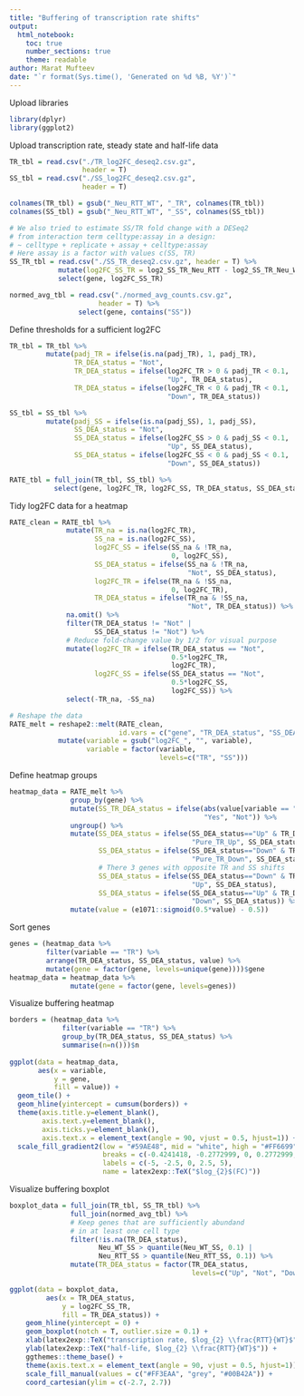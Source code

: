 ```yaml
---
title: "Buffering of transcription rate shifts"
output:
  html_notebook:
    toc: true
    number_sections: true
    theme: readable
author: Marat Mufteev
date: "`r format(Sys.time(), 'Generated on %d %B, %Y')`"
---
```


Upload libraries
```r
library(dplyr)
library(ggplot2)
```

Upload transcription rate, steady state and half-life data
```r
TR_tbl = read.csv("./TR_log2FC_deseq2.csv.gz",
                  header = T)
SS_tbl = read.csv("./SS_log2FC_deseq2.csv.gz",
                  header = T)

colnames(TR_tbl) = gsub("_Neu_RTT_WT", "_TR", colnames(TR_tbl))
colnames(SS_tbl) = gsub("_Neu_RTT_WT", "_SS", colnames(SS_tbl))

# We also tried to estimate SS/TR fold change with a DESeq2
# from interaction term celltype:assay in a design:
# ~ celltype + replicate + assay + celltype:assay
# Here assay is a factor with values c(SS, TR)
SS_TR_tbl = read.csv("./SS_TR_deseq2.csv.gz", header = T) %>%
            mutate(log2FC_SS_TR = log2_SS_TR_Neu_RTT - log2_SS_TR_Neu_WT) %>%
            select(gene, log2FC_SS_TR)

normed_avg_tbl = read.csv("./normed_avg_counts.csv.gz",
                      header = T) %>%
                 select(gene, contains("SS"))
```

Define thresholds for a sufficient log2FC
```r
TR_tbl = TR_tbl %>%
         mutate(padj_TR = ifelse(is.na(padj_TR), 1, padj_TR),
                TR_DEA_status = "Not",
                TR_DEA_status = ifelse(log2FC_TR > 0 & padj_TR < 0.1,
                                       "Up", TR_DEA_status),
                TR_DEA_status = ifelse(log2FC_TR < 0 & padj_TR < 0.1,
                                       "Down", TR_DEA_status))

SS_tbl = SS_tbl %>%
         mutate(padj_SS = ifelse(is.na(padj_SS), 1, padj_SS),
                SS_DEA_status = "Not",
                SS_DEA_status = ifelse(log2FC_SS > 0 & padj_SS < 0.1,
                                       "Up", SS_DEA_status),
                SS_DEA_status = ifelse(log2FC_SS < 0 & padj_SS < 0.1,
                                       "Down", SS_DEA_status))

RATE_tbl = full_join(TR_tbl, SS_tbl) %>%
           select(gene, log2FC_TR, log2FC_SS, TR_DEA_status, SS_DEA_status)
```

Tidy log2FC data for a heatmap
```r
RATE_clean = RATE_tbl %>%
              mutate(TR_na = is.na(log2FC_TR),
                     SS_na = is.na(log2FC_SS),
                     log2FC_SS = ifelse(SS_na & !TR_na,
                                        0, log2FC_SS),
                     SS_DEA_status = ifelse(SS_na & !TR_na,
                                            "Not", SS_DEA_status),
                     log2FC_TR = ifelse(TR_na & !SS_na,
                                        0, log2FC_TR),
                     TR_DEA_status = ifelse(TR_na & !SS_na,
                                            "Not", TR_DEA_status)) %>%
              na.omit() %>%
              filter(TR_DEA_status != "Not" | 
                     SS_DEA_status != "Not") %>%
              # Reduce fold-change value by 1/2 for visual purpose
              mutate(log2FC_TR = ifelse(TR_DEA_status == "Not",
                                        0.5*log2FC_TR,
                                        log2FC_TR),
                     log2FC_SS = ifelse(SS_DEA_status == "Not",
                                        0.5*log2FC_SS,
                                        log2FC_SS)) %>%
              select(-TR_na, -SS_na)

# Reshape the data
RATE_melt = reshape2::melt(RATE_clean,
                           id.vars = c("gene", "TR_DEA_status", "SS_DEA_status")) %>%
            mutate(variable = gsub("log2FC_", "", variable),
                   variable = factor(variable,
                                     levels=c("TR", "SS")))
```

Define heatmap groups
```r
heatmap_data = RATE_melt %>%
               group_by(gene) %>%
               mutate(SS_TR_DEA_status = ifelse(abs(value[variable == "SS"] - value[variable == "TR"])/abs(value[variable == "TR"]) > 0.25, 
                                                "Yes", "Not")) %>%
               ungroup() %>%
               mutate(SS_DEA_status = ifelse(SS_DEA_status=="Up" & TR_DEA_status=="Up" & (SS_TR_DEA_status=="Not"),
                                             "Pure_TR_Up", SS_DEA_status),
                      SS_DEA_status = ifelse(SS_DEA_status=="Down" & TR_DEA_status=="Down" & (SS_TR_DEA_status=="Not"),
                                             "Pure_TR_Down", SS_DEA_status),
                      # There 3 genes with opposite TR and SS shifts
                      SS_DEA_status = ifelse(SS_DEA_status=="Down" & TR_DEA_status=="Up",
                                             "Up", SS_DEA_status),
                      SS_DEA_status = ifelse(SS_DEA_status=="Up" & TR_DEA_status=="Down",
                                             "Down", SS_DEA_status)) %>%
               mutate(value = (e1071::sigmoid(0.5*value) - 0.5))
```

Sort genes
```r
genes = (heatmap_data %>%
         filter(variable == "TR") %>%
         arrange(TR_DEA_status, SS_DEA_status, value) %>%
         mutate(gene = factor(gene, levels=unique(gene))))$gene
heatmap_data = heatmap_data %>%
               mutate(gene = factor(gene, levels=genes))
```

Visualize buffering heatmap
```r
borders = (heatmap_data %>%
             filter(variable == "TR") %>%
             group_by(TR_DEA_status, SS_DEA_status) %>%
             summarise(n=n()))$n
  
ggplot(data = heatmap_data,
       aes(x = variable,
           y = gene,
           fill = value)) +
  geom_tile() +
  geom_hline(yintercept = cumsum(borders)) +
  theme(axis.title.y=element_blank(),
        axis.text.y=element_blank(),
        axis.ticks.y=element_blank(),
        axis.text.x = element_text(angle = 90, vjust = 0.5, hjust=1)) +
  scale_fill_gradient2(low = "#59AE48", mid = "white", high = "#FF6699",
                       breaks = c(-0.4241418, -0.2772999, 0, 0.2772999, 0.4241418),
                       labels = c(-5, -2.5, 0, 2.5, 5),
                       name = latex2exp::TeX("$log_{2}$(FC)"))
```

Visualize buffering boxplot
```r
boxplot_data = full_join(TR_tbl, SS_TR_tbl) %>%
               full_join(normed_avg_tbl) %>%
               # Keep genes that are sufficiently abundand
               # in at least one cell type
               filter(!is.na(TR_DEA_status),
                      Neu_WT_SS > quantile(Neu_WT_SS, 0.1) |
                      Neu_RTT_SS > quantile(Neu_RTT_SS, 0.1)) %>%
               mutate(TR_DEA_status = factor(TR_DEA_status,
                                             levels=c("Up", "Not", "Down")))

ggplot(data = boxplot_data,
         aes(x = TR_DEA_status,
             y = log2FC_SS_TR,
             fill = TR_DEA_status)) +
    geom_hline(yintercept = 0) +
    geom_boxplot(notch = T, outlier.size = 0.1) +
    xlab(latex2exp::TeX("transcription rate, $log_{2} \\frac{RTT}{WT}$")) +
    ylab(latex2exp::TeX("half-life, $log_{2} \\frac{RTT}{WT}$")) +
    ggthemes::theme_base() +
    theme(axis.text.x = element_text(angle = 90, vjust = 0.5, hjust=1)) +
    scale_fill_manual(values = c("#FF3EAA", "grey", "#00B42A")) +
    coord_cartesian(ylim = c(-2.7, 2.7)) 
```







